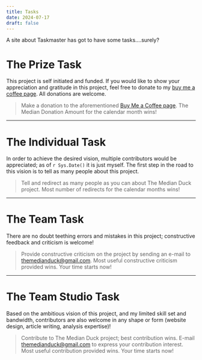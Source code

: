 ---
title: Tasks
date: 2024-07-17
draft: false
---

A site about Taskmaster has got to have some tasks....surely?


# The Prize Task

This project is self initiated and funded. If you
would like to show your appreciation and gratitude in this project, feel
free to donate to my [buy me a coffee
page](https://buymeacoffee.com/bluevolvo87). All donations are welcome.

> Make a donation to the aforementioned [Buy Me a Coffee
> page](https://buymeacoffee.com/bluevolvo87). The Median Donation
> Amount for the calendar month wins!

------------------------------------------------------------------------

# The Individual Task

In order to achieve the desired vision, multiple contributors would be
appreciated; as of `r Sys.Date()` it is just myself. The first step in
the road to this vision is to tell as many people about this project.

> Tell and redirect as many people as you can about The Median Duck
> project. Most number of redirects for the calendar months wins!

------------------------------------------------------------------------

# The Team Task

There are no doubt teething errors and mistakes in this project;
constructive feedback and criticism is welcome!

> Provide constructive criticism on the project by sending an e-mail to
> [themedianduck\@gmail.com](mailto:themedianduck@gmail.com){.email}.
> Most useful constructive criticism provided wins. Your time starts
> now!

------------------------------------------------------------------------

# The Team Studio Task

Based on the ambitious vision of this project, and my limited skill set
and bandwidth, contributors are also welcome in any shape or form
(website design, article writing, analysis expertise)!

> Contribute to The Median Duck project; best contribution wins. E-mail
> [themedianduck\@gmail.com](mailto:themedianduck@gmail.com){.email} to
> express your contribution interest. Most useful contribution provided
> wins. Your time starts now!

